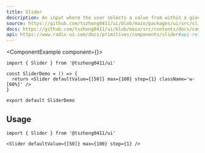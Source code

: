 ```yaml
---
title: Slider
description: An input where the user selects a value from within a given range.
source: https://github.com/tszhong0411/ui/blob/main/packages/ui/src/slider.tsx
docs: https://github.com/tszhong0411/ui/blob/main/src/contents/docs/components/slider.mdx
api: https://www.radix-ui.com/docs/primitives/components/slider#api-reference
---
```


<ComponentExample component={<SliderDemo />}>
  ```tsx
  import { Slider } from '@tszhong0411/ui'

  const SliderDemo = () => {
    return <Slider defaultValue={[50]} max={100} step={1} className='w-[60%]' />
  }

  export default SliderDemo
  ```
</ComponentExample>

## Usage

```tsx
import { Slider } from '@tszhong0411/ui'
```

```tsx
<Slider defaultValue={[50]} max={100} step={1} />
```
